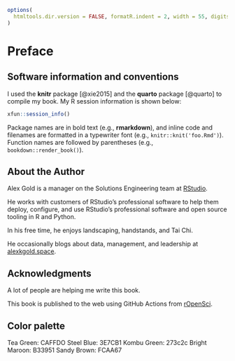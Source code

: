 ```r
options(
  htmltools.dir.version = FALSE, formatR.indent = 2, width = 55, digits = 4
)
```

# Preface {.unnumbered}

## Software information and conventions {.unnumbered}

I used the **knitr**\index{knitr} package [@xie2015] and the **quarto**\index{quarto} package [@quarto] to compile my book. My R session information is shown below:

```r
xfun::session_info()
```

Package names are in bold text (e.g., **rmarkdown**), and inline code and filenames are formatted in a typewriter font (e.g., `knitr::knit('foo.Rmd')`). Function names are followed by parentheses (e.g., `bookdown::render_book()`).

## About the Author

Alex Gold is a manager on the Solutions Engineering team at [RStudio](www.rstudio.com).

He works with customers of RStudio's professional software to help them deploy, configure, and use RStudio's professional software and open source tooling in R and Python.

In his free time, he enjoys landscaping, handstands, and Tai Chi.

He occasionally blogs about data, management, and leadership at [alexkgold.space](http://alexkgold.space).

## Acknowledgments {.unnumbered}

A lot of people are helping me write this book.

This book is published to the web using GitHub Actions from [rOpenSci](https://github.com/orchid00/actions_sandbox).

## Color palette

Tea Green: CAFFDO Steel Blue: 3E7CB1 Kombu Green: 273c2c Bright Maroon: B33951 Sandy Brown: FCAA67
